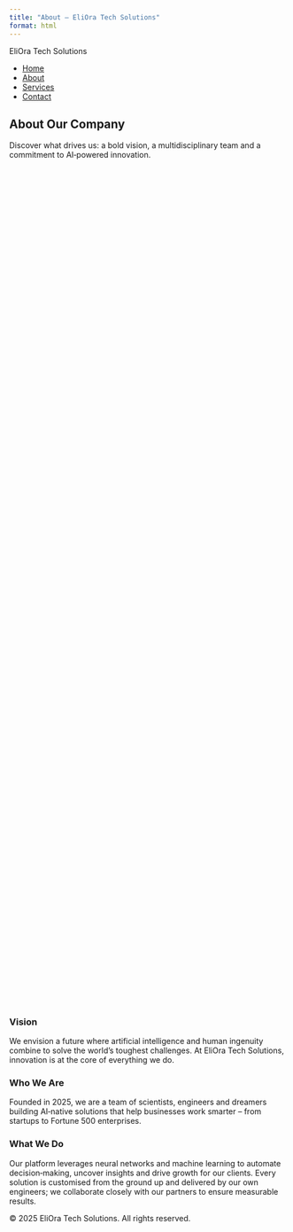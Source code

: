 ```yaml
---
title: "About – EliOra Tech Solutions"
format: html
---
```


<!--
  About page for Eliora Tech Solutions.
  This page introduces visitors to our vision, our multidisciplinary team,
  and the mission that drives us.  It reuses the same animated background
  and navigation bar as the home page and presents the content in a grid
  of cards.
-->

<!-- Animated neural network background -->
<div id="vanta-bg"></div>

<nav class="navbar">
<div class="brand">EliOra Tech Solutions</div>
<ul>
<li><a href="index.html">Home</a></li>
<li><a href="about.html">About</a></li>
<li><a href="services.html">Services</a></li>
<li><a href="contact.html">Contact</a></li>
</ul>
</nav>

<main>

<section class="section hero-section visible" style="min-height:40vh;">
<h1>About Our Company</h1>
<p>Discover what drives us: a bold vision, a multidisciplinary team and a commitment to AI‑powered innovation.</p>
</section>

<section class="section">
<div class="about-grid">
<div class="about-card">
<h3>Vision</h3>
<p>We envision a future where artificial intelligence and human ingenuity combine to solve the world’s toughest challenges. At EliOra Tech Solutions, innovation is at the core of everything we do.</p>
</div>
<div class="about-card">
<h3>Who We Are</h3>
<p>Founded in 2025, we are a team of scientists, engineers and dreamers building AI‑native solutions that help businesses work smarter – from startups to Fortune 500 enterprises.</p>
</div>
<div class="about-card">
<h3>What We Do</h3>
<p>Our platform leverages neural networks and machine learning to automate decision‑making, uncover insights and drive growth for our clients. Every solution is customised from the ground up and delivered by our own engineers; we collaborate closely with our partners to ensure measurable results.</p>
</div>
</div>
</section>

</main>

<footer>
© 2025 EliOra Tech Solutions. All rights reserved.
</footer>
